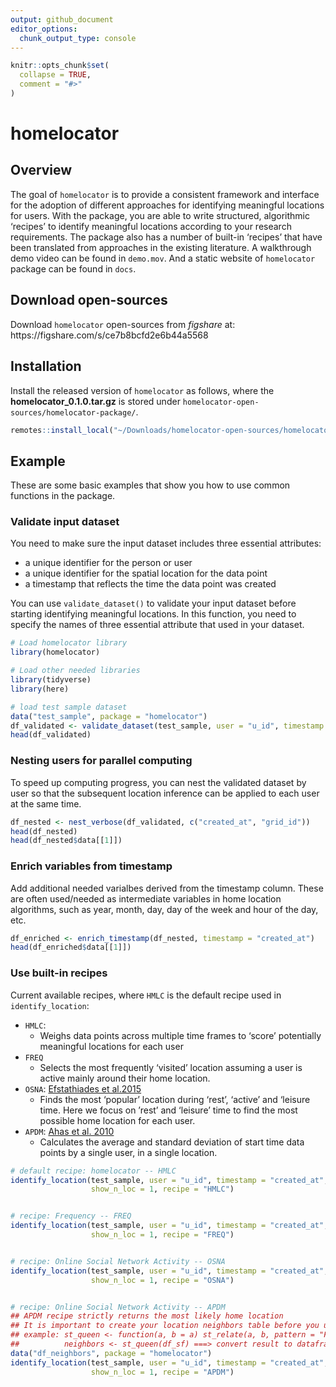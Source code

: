 ```yaml
---
output: github_document
editor_options: 
  chunk_output_type: console
---
```



```r
knitr::opts_chunk$set(
  collapse = TRUE,
  comment = "#>"
)
```

# homelocator

## Overview 

The goal of `homelocator` is to provide a consistent framework and interface for the adoption of different approaches for identifying  meaningful locations for users. With the package, you are able to write structured, algorithmic 'recipes' to identify meaningful locations according to your research requirements. The package also has a number of built-in 'recipes' that have been translated from approaches in the existing literature. A walkthrough demo video can be found in `demo.mov`. And a static website of `homelocator` package can be found in `docs`. 

## Download open-sources 

Download `homelocator` open-sources from _figshare_ at: https://figshare.com/s/ce7b8bcfd2e6b44a5568

## Installation

Install the released version of `homelocator` as follows, where the **homelocator_0.1.0.tar.gz** is stored under `homelocator-open-sources/homelocator-package/`. 

``` r
remotes::install_local("~/Downloads/homelocator-open-sources/homelocator-package/homelocator_0.1.0.tar.gz", dependencies = T)
```
## Example

These are some basic examples that show you how to use common functions in the package. 

### Validate input dataset

You need to make sure the input dataset includes three essential attributes: 

  - a unique identifier for the person or user 
  - a unique identifier for the spatial location for the data point 
  - a timestamp that reflects the time the data point was created 

You can use `validate_dataset()` to validate your input dataset before starting identifying meaningful locations. In this function, you need to specify the names of three essential attribute that used in your dataset. 

```r
# Load homelocator library
library(homelocator)
```

```r
# Load other needed libraries
library(tidyverse)
library(here)
```


```r
# load test sample dataset 
data("test_sample", package = "homelocator")
df_validated <- validate_dataset(test_sample, user = "u_id", timestamp = "created_at", location = "grid_id")
head(df_validated)
```


### Nesting users for parallel computing 

To speed up computing progress, you can nest the validated dataset by user so that the subsequent location inference can be applied to each user at the same time. 

```r
df_nested <- nest_verbose(df_validated, c("created_at", "grid_id"))
head(df_nested)
head(df_nested$data[[1]])
```


### Enrich variables from timestamp

Add additional needed varialbes derived from the timestamp column. These are often used/needed as intermediate variables in home location algorithms, such as year, month, day, day of the week and hour of the day, etc. 


```r
df_enriched <- enrich_timestamp(df_nested, timestamp = "created_at")
head(df_enriched$data[[1]])
```


### Use built-in recipes 

Current available recipes, where `HMLC` is the default recipe used in `identify_location`: 

- `HMLC`: 
  - Weighs data points across multiple time frames to ‘score’ potentially meaningful locations for each user 
- `FREQ`
  - Selects the most frequently 'visited' location assuming a user is active mainly around their home location. 
- `OSNA`: [Efstathiades et al.2015](https://www.researchgate.net/publication/279884727_Identification_of_Key_Locations_based_on_Online_Social_Network_Activity)
  - Finds the most 'popular' location during 'rest', 'active' and 'leisure time. Here we focus on 'rest' and 'leisure' time to find the most possible home location for each user. 
- `APDM`: [Ahas et al. 2010](https://www.researchgate.net/publication/233197970_Using_Mobile_Positioning_Data_to_Model_Locations_Meaningful_to_Users_of_Mobile_Phones)
  - Calculates the average and standard deviation of start time data points by a single user, in a single location. 


```r
# default recipe: homelocator -- HMLC
identify_location(test_sample, user = "u_id", timestamp = "created_at", location = "grid_id", 
                  show_n_loc = 1, recipe = "HMLC")


# recipe: Frequency -- FREQ
identify_location(test_sample, user = "u_id", timestamp = "created_at", location = "grid_id", 
                  show_n_loc = 1, recipe = "FREQ")


# recipe: Online Social Network Activity -- OSNA
identify_location(test_sample, user = "u_id", timestamp = "created_at", location = "grid_id", 
                  show_n_loc = 1, recipe = "OSNA")


# recipe: Online Social Network Activity -- APDM
## APDM recipe strictly returns the most likely home location
## It is important to create your location neighbors table before you use the recipe!!
## example: st_queen <- function(a, b = a) st_relate(a, b, pattern = "F***T****")
##          neighbors <- st_queen(df_sf) ===> convert result to dataframe 
data("df_neighbors", package = "homelocator")
identify_location(test_sample, user = "u_id", timestamp = "created_at", location = "grid_id", 
                  show_n_loc = 1, recipe = "APDM")
```




